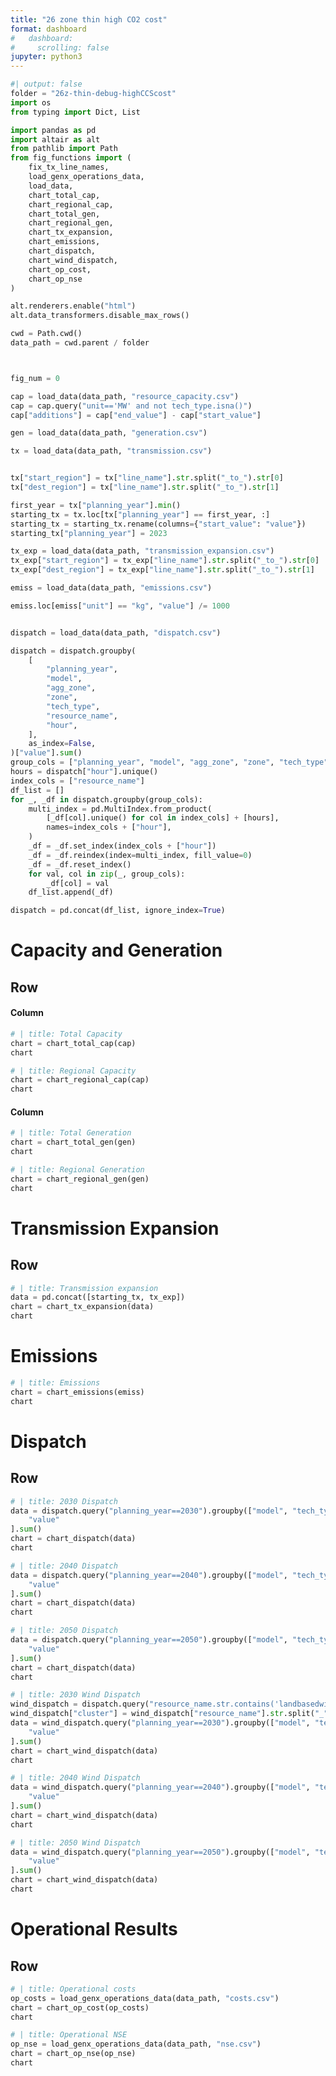 ```yaml
---
title: "26 zone thin high CO2 cost"
format: dashboard
#   dashboard:
#     scrolling: false
jupyter: python3
---
```


```python
#| output: false
folder = "26z-thin-debug-highCCScost"
import os
from typing import Dict, List

import pandas as pd
import altair as alt
from pathlib import Path
from fig_functions import (
    fix_tx_line_names,
    load_genx_operations_data,
    load_data,
    chart_total_cap,
    chart_regional_cap,
    chart_total_gen,
    chart_regional_gen,
    chart_tx_expansion,
    chart_emissions,
    chart_dispatch,
    chart_wind_dispatch,
    chart_op_cost,
    chart_op_nse
)

alt.renderers.enable("html")
alt.data_transformers.disable_max_rows()

cwd = Path.cwd()
data_path = cwd.parent / folder



fig_num = 0

cap = load_data(data_path, "resource_capacity.csv")
cap = cap.query("unit=='MW' and not tech_type.isna()")
cap["additions"] = cap["end_value"] - cap["start_value"]

gen = load_data(data_path, "generation.csv")

tx = load_data(data_path, "transmission.csv")


tx["start_region"] = tx["line_name"].str.split("_to_").str[0]
tx["dest_region"] = tx["line_name"].str.split("_to_").str[1]

first_year = tx["planning_year"].min()
starting_tx = tx.loc[tx["planning_year"] == first_year, :]
starting_tx = starting_tx.rename(columns={"start_value": "value"})
starting_tx["planning_year"] = 2023

tx_exp = load_data(data_path, "transmission_expansion.csv")
tx_exp["start_region"] = tx_exp["line_name"].str.split("_to_").str[0]
tx_exp["dest_region"] = tx_exp["line_name"].str.split("_to_").str[1]

emiss = load_data(data_path, "emissions.csv")

emiss.loc[emiss["unit"] == "kg", "value"] /= 1000


dispatch = load_data(data_path, "dispatch.csv")

dispatch = dispatch.groupby(
    [
        "planning_year",
        "model",
        "agg_zone",
        "zone",
        "tech_type",
        "resource_name",
        "hour",
    ],
    as_index=False,
)["value"].sum()
group_cols = ["planning_year", "model", "agg_zone", "zone", "tech_type"]
hours = dispatch["hour"].unique()
index_cols = ["resource_name"]
df_list = []
for _, _df in dispatch.groupby(group_cols):
    multi_index = pd.MultiIndex.from_product(
        [_df[col].unique() for col in index_cols] + [hours],
        names=index_cols + ["hour"],
    )
    _df = _df.set_index(index_cols + ["hour"])
    _df = _df.reindex(index=multi_index, fill_value=0)
    _df = _df.reset_index()
    for val, col in zip(_, group_cols):
        _df[col] = val
    df_list.append(_df)

dispatch = pd.concat(df_list, ignore_index=True)
```

# Capacity and Generation

## Row

#### Column {.tabset}
```python
# | title: Total Capacity
chart = chart_total_cap(cap)
chart
```
```python
# | title: Regional Capacity
chart = chart_regional_cap(cap)
chart
```

#### Column {.tabset}
```python
# | title: Total Generation
chart = chart_total_gen(gen)
chart
```


```python
# | title: Regional Generation
chart = chart_regional_gen(gen)
chart
```

# Transmission Expansion
## Row
```python
# | title: Transmission expansion
data = pd.concat([starting_tx, tx_exp])
chart = chart_tx_expansion(data)
chart
```

# Emissions
```python
# | title: Emissions
chart = chart_emissions(emiss)
chart
```

# Dispatch

## Row {.tabset}

```python
# | title: 2030 Dispatch
data = dispatch.query("planning_year==2030").groupby(["model", "tech_type", "agg_zone", "hour"], as_index=False)[
    "value"
].sum()
chart = chart_dispatch(data)
chart
```

```python
# | title: 2040 Dispatch
data = dispatch.query("planning_year==2040").groupby(["model", "tech_type", "agg_zone", "hour"], as_index=False)[
    "value"
].sum()
chart = chart_dispatch(data)
chart
```

```python
# | title: 2050 Dispatch
data = dispatch.query("planning_year==2050").groupby(["model", "tech_type", "agg_zone", "hour"], as_index=False)[
    "value"
].sum()
chart = chart_dispatch(data)
chart
```
```python
# | title: 2030 Wind Dispatch
wind_dispatch = dispatch.query("resource_name.str.contains('landbasedwind')")
wind_dispatch["cluster"] = wind_dispatch["resource_name"].str.split("_").str[-1]
data = wind_dispatch.query("planning_year==2030").groupby(["model", "tech_type", "cluster", "zone", "hour"], as_index=False)[
    "value"
].sum()
chart = chart_wind_dispatch(data)
chart
```

```python
# | title: 2040 Wind Dispatch
data = wind_dispatch.query("planning_year==2040").groupby(["model", "tech_type", "cluster", "zone", "hour"], as_index=False)[
    "value"
].sum()
chart = chart_wind_dispatch(data)
chart
```

```python
# | title: 2050 Wind Dispatch
data = wind_dispatch.query("planning_year==2050").groupby(["model", "tech_type", "cluster", "zone", "hour"], as_index=False)[
    "value"
].sum()
chart = chart_wind_dispatch(data)
chart
```

# Operational Results
## Row {.tabset}

```python
# | title: Operational costs
op_costs = load_genx_operations_data(data_path, "costs.csv")
chart = chart_op_cost(op_costs)
chart
```

```python
# | title: Operational NSE
op_nse = load_genx_operations_data(data_path, "nse.csv")
chart = chart_op_nse(op_nse)
chart
```